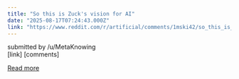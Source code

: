 ```yaml
---
title: "So this is Zuck's vision for AI"
date: "2025-08-17T07:24:43.000Z"
link: "https://www.reddit.com/r/artificial/comments/1mski42/so_this_is_zucks_vision_for_ai/"
---
```


submitted by    /u/MetaKnowing  
 [link]   [comments]

[Read more](https://www.reddit.com/r/artificial/comments/1mski42/so_this_is_zucks_vision_for_ai/)
